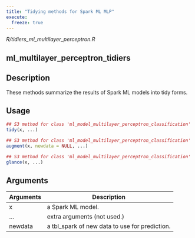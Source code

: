 ```yaml
---
title: "Tidying methods for Spark ML MLP"
execute:
  freeze: true
---
```


*R/tidiers_ml_multilayer_perceptron.R*

## ml_multilayer_perceptron_tidiers

## Description
These methods summarize the results of Spark ML models into tidy forms. 


## Usage
```r
## S3 method for class 'ml_model_multilayer_perceptron_classification'
tidy(x, ...) 

## S3 method for class 'ml_model_multilayer_perceptron_classification'
augment(x, newdata = NULL, ...) 

## S3 method for class 'ml_model_multilayer_perceptron_classification'
glance(x, ...) 
```

## Arguments
|Arguments|Description|
|---|---|
| x | a Spark ML model. |
| ... | extra arguments (not used.) |
| newdata | a tbl_spark of new data to use for prediction. |







